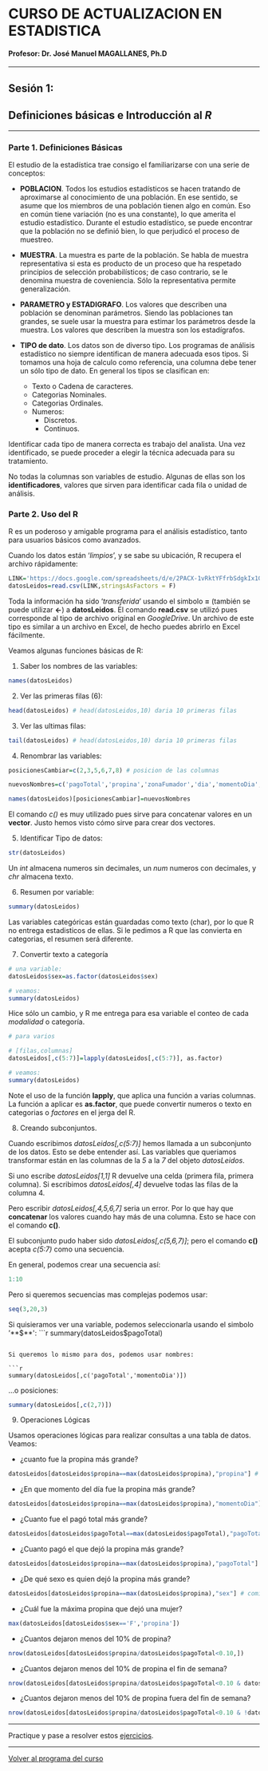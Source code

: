 # CURSO DE ACTUALIZACION EN ESTADISTICA

#### Profesor: Dr. José Manuel MAGALLANES, Ph.D

____

## Sesión 1: 

## **Definiciones básicas e Introducción al _R_**

____

### Parte 1. **Definiciones Básicas**

El estudio de la estadística trae consigo el familiarizarse con una serie de conceptos:

* __POBLACION__. Todos los estudios estadísticos se hacen tratando de aproximarse al conocimiento de una población. En ese sentido, se asume que los miembros de una población tienen algo en común. Eso en común tiene variación (no es una constante), lo que amerita el estudio estadístico. Durante el estudio estadístico, se puede encontrar que la población no se definió bien, lo que perjudicó el proceso de muestreo. 

* __MUESTRA__. La muestra es parte de la población. Se habla de muestra representativa si esta es producto de un proceso que ha respetado principios de selección probabilísticos; de caso contrario, se le denomina muestra de coveniencia. Sólo la representativa permite generalización.

* __PARAMETRO y ESTADIGRAFO__. Los valores que describen una población se denominan parámetros. Siendo las poblaciones tan grandes, se suele usar la muestra para estimar los parámetros desde la muestra. Los valores que describen la muestra son los estadígrafos.

* __TIPO de dato__. Los datos son de diverso tipo. Los programas de análisis estadístico no siempre identifican de manera adecuada esos tipos. Si tomamos una hoja de calculo como referencia, una columna debe tener un sólo tipo de dato. En general los tipos se clasifican en:

  - Texto o Cadena de caracteres.
  - Categorias Nominales.
  - Categorias Ordinales.
  - Numeros:
    - Discretos.
    - Continuos.

Identificar cada tipo de manera correcta es trabajo del analista. Una vez identificado, se puede proceder a elegir la técnica adecuada para su tratamiento.

No todas la columnas son variables de estudio. Algunas de ellas son los __identificadores__, valores que sirven para identificar cada fila o unidad de análisis.


### Parte 2. **Uso del R**

R es un poderoso y amigable programa para el análisis estadístico, tanto para usuarios básicos como avanzados.

Cuando los datos están '_limpios_', y se sabe su ubicación, R recupera el archivo rápidamente:

```r
LINK='https://docs.google.com/spreadsheets/d/e/2PACX-1vRktYFfrbSdgkIx1G0q9U7dcY_wZ4MhbckBL_4nSR-JC_3pvrvPi273SiQFdgiMXZADQt45vFu7ggAu/pub?gid=1023260375&single=true&output=csv'
datosLeidos=read.csv(LINK,stringsAsFactors = F)
```

Toda la información ha sido '_transferida_' usando el simbolo **=** (también se puede utilizar **<-**) a **datosLeidos**. El comando **read.csv** se utilizó pues corresponde al tipo de archivo original en _GoogleDrive_. Un archivo de este tipo es similar a un archivo en Excel, de hecho puedes abrirlo en Excel fácilmente.

Veamos algunas funciones básicas de R:

1. Saber los nombres de las variables:

```r
names(datosLeidos)
```

2. Ver las primeras filas (6):
```r
head(datosLeidos) # head(datosLeidos,10) daria 10 primeras filas
```

3. Ver las ultimas filas:
```r
tail(datosLeidos) # head(datosLeidos,10) daria 10 primeras filas
```

4. Renombrar las variables:
```r

posicionesCambiar=c(2,3,5,6,7,8) # posicion de las columnas

nuevosNombres=c('pagoTotal','propina','zonaFumador','dia','momentoDia', 'tamañoGrupo')

names(datosLeidos)[posicionesCambiar]=nuevosNombres
```

El comando _c()_  es muy utilizado pues sirve para concatenar valores en un **vector**. Justo hemos visto cómo sirve para crear dos vectores. 

5. Identificar Tipo de datos:

```r
str(datosLeidos)
```

Un _int_ almacena numeros sin decimales, un _num_ numeros con decimales, y _chr_ almacena texto.

6. Resumen por variable:
```r
summary(datosLeidos)
```

Las variables categóricas están guardadas como texto (char), por lo que R no entrega estadisticos de ellas. Si le pedimos a R que las convierta en categorias, el resumen será diferente. 

7. Convertir texto a categoría

```r
# una variable:
datosLeidos$sex=as.factor(datosLeidos$sex)

# veamos:
summary(datosLeidos)
```

Hice sólo un cambio, y R me entrega para esa variable el conteo de cada _modalidad_ o categoría.

```r
# para varios

# [filas,columnas]
datosLeidos[,c(5:7)]=lapply(datosLeidos[,c(5:7)], as.factor)

# veamos:
summary(datosLeidos)

```




Note el uso de la función **lapply**, que aplica una función a varias columnas. La función a aplicar es **as.factor**, que puede convertir numeros o texto en categorias o _factores_ en el jerga del R.


8. Creando subconjuntos.

Cuando escribimos _datosLeidos[,c(5:7)]_ hemos llamada a un subconjunto de los datos. Esto se debe entender así. Las variables que queriamos transformar están en las columnas de la _5_ a la _7_ del objeto _datosLeidos_. 

Si uno escribe _datosLeidos[1,1]_ R devuelve una celda (primera fila, primera columna). Si escribimos _datosLeidos[,4]_ devuelve todas las filas de la columna 4. 

Pero escribir _datosLeidos[,4,5,6,7]_ seria un error. Por lo que hay que **concatenar** los valores cuando hay más de una columna. Esto se hace con el comando **c()**.

El subconjunto pudo haber sido _datosLeidos[,c(5,6,7)]_; pero el comando **c()** acepta _c(5:7)_ como una secuencia.

En general, podemos crear una secuencia así:
```r
1:10
```

Pero si queremos secuencias mas complejas podemos usar:
```r
seq(3,20,3)
```



Si quisieramos ver una variable, podemos seleccionarla usando el simbolo '**$**':
```r
summary(datosLeidos$pagoTotal)
```

Si queremos lo mismo para dos, podemos usar nombres:

```r
summary(datosLeidos[,c('pagoTotal','momentoDia')])
```

...o posiciones:

```r
summary(datosLeidos[,c(2,7)])
```

9. Operaciones Lógicas

Usamos operaciones lógicas para realizar consultas a una tabla de datos. Veamos:


* ¿cuanto fue la propina más grande?

```r
datosLeidos[datosLeidos$propina==max(datosLeidos$propina),"propina"] # comillas!
```

* ¿En que momento del día fue la propina más grande?

```r
datosLeidos[datosLeidos$propina==max(datosLeidos$propina),"momentoDia"] # comillas!
```

* ¿Cuanto fue el pagó total más grande?

```r
datosLeidos[datosLeidos$pagoTotal==max(datosLeidos$pagoTotal),"pagoTotal"] # comillas!
```

* ¿Cuanto pagó el que dejó la propina más grande?

```r
datosLeidos[datosLeidos$propina==max(datosLeidos$propina),"pagoTotal"] # comillas!
```

* ¿De qué sexo es quien  dejó la propina más grande?

```r
datosLeidos[datosLeidos$propina==max(datosLeidos$propina),"sex"] # comillas!
```

* ¿Cuál fue la máxima propina que dejó una mujer?

```r
max(datosLeidos[datosLeidos$sex=='F','propina'])
```

* ¿Cuantos dejaron menos del 10% de propina?

```r
nrow(datosLeidos[datosLeidos$propina/datosLeidos$pagoTotal<0.10,])
```

* ¿Cuantos dejaron menos del 10% de propina el fin de semana?

```r
nrow(datosLeidos[datosLeidos$propina/datosLeidos$pagoTotal<0.10 & datosLeidos$dia%in%c('Sat','Sun'),])
```

* ¿Cuantos dejaron menos del 10% de propina fuera del fin de semana?

```r
nrow(datosLeidos[datosLeidos$propina/datosLeidos$pagoTotal<0.10 & !datosLeidos$dia%in%c('Sat','Sun'),])
```
____


Practique y pase a resolver estos [ejercicios](https://htmlpreview.github.io/?https://github.com/CoursesAndTutorials/Estadistica/blob/master/sesion1_ejercicio.html).

____

[Volver al programa del curso](https://coursesandtutorials.github.io/Estadistica/)

